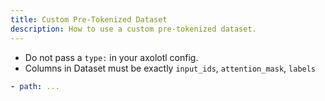 ```yaml
---
title: Custom Pre-Tokenized Dataset
description: How to use a custom pre-tokenized dataset.
---
```


- Do not pass a `type:` in your axolotl config.
- Columns in Dataset must be exactly `input_ids`, `attention_mask`, `labels`

```.yaml
- path: ...
```
